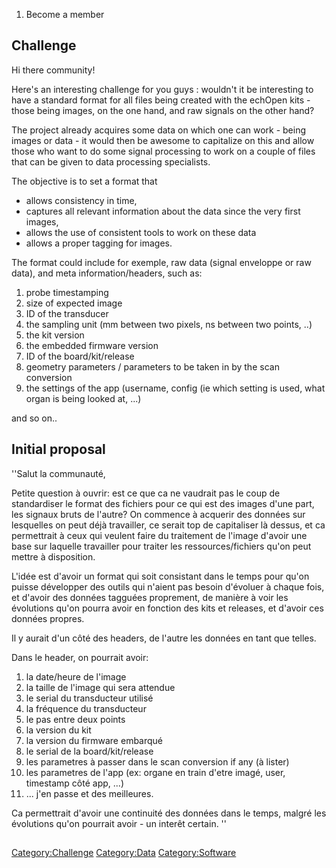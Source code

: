 # Become a member

== Challenge ==

Hi there community!

Here's an interesting challenge for you guys : wouldn't it be interesting to have a standard format for all files being created with the echOpen kits - those being images, on the one hand, and raw signals on the other hand? 

The project already acquires some data on which one can work - being images or data - it would then be awesome to capitalize on this and allow those who want to do some signal processing to work on a couple of files that can be given to data processing specialists.

The objective is to set a format that 
* allows consistency in time, 
* captures all relevant information about the data since the very first images, 
* allows the use of consistent tools to work on these data
* allows a proper tagging for images.


The format could include for exemple, raw data (signal enveloppe or raw data), and meta information/headers, such as:
# probe timestamping
# size of expected image
# ID of the transducer
# the sampling unit (mm between two pixels, ns between two points, ..)
# the kit version
# the embedded firmware version
# ID of the board/kit/release
# geometry parameters / parameters to be taken in by the scan conversion
# the settings of the app (username, config (ie which setting is used, what organ is being looked at, ...)

and so on..

== Initial proposal ==

''Salut la communauté,

Petite question à ouvrir: est ce que ca ne vaudrait pas le coup de standardiser le format des fichiers pour ce qui est des images d'une part, les signaux bruts de l'autre? On commence à acquerir des données sur lesquelles on peut déjà travailler, ce serait top de capitaliser là dessus, et ca permettrait à ceux qui veulent faire du traitement de l'image d'avoir une base sur laquelle travailler pour traiter les ressources/fichiers qu'on peut mettre à disposition.

L'idée est d'avoir un format qui soit consistant dans le temps pour qu'on puisse développer des outils qui n'aient pas besoin d'évoluer à chaque fois, et d'avoir des données tagguées proprement, de manière à voir les évolutions qu'on pourra avoir en fonction des kits et releases, et d'avoir ces données propres.

Il y aurait d'un côté des headers, de l'autre les données en tant que telles.

Dans le header, on pourrait avoir:
# la date/heure de l'image
# la taille de l'image qui sera attendue
# le serial du transducteur utilisé
# la fréquence du transducteur
# le pas entre deux points
# la version du kit
# la version du firmware embarqué
# le serial de la board/kit/release
# les parametres à passer dans le scan conversion if any (à lister)
# les parametres de l'app (ex: organe en train d'etre imagé, user, timestamp côté app, ...)
# ... j'en passe et des meilleures.

Ca permettrait d'avoir une continuité des données dans le temps, malgré les évolutions qu'on pourrait avoir - un interêt certain.
''


== ==

[[Category:Challenge]] [[Category:Data]] [[Category:Software]]